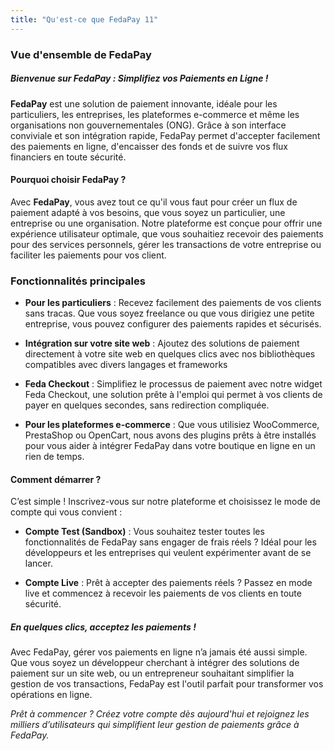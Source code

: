 ```yaml
---
title: "Qu'est-ce que FedaPay 11"
---
```


### Vue d'ensemble de FedaPay

##### **_Bienvenue sur FedaPay : Simplifiez vos Paiements en Ligne !_**

**FedaPay** est une solution de paiement innovante, idéale pour les particuliers, les entreprises, les plateformes e-commerce et même les organisations non gouvernementales (ONG). Grâce à son interface conviviale et son intégration rapide, FedaPay permet d'accepter facilement des paiements en ligne, d'encaisser des fonds et de suivre vos flux financiers en toute sécurité.

#### Pourquoi choisir FedaPay ?

Avec **FedaPay**, vous avez tout ce qu'il vous faut pour créer un flux de paiement adapté à vos besoins, que vous soyez un particulier, une entreprise ou une organisation. Notre plateforme est conçue pour offrir une expérience utilisateur optimale, que vous souhaitiez recevoir des paiements pour des services personnels, gérer les transactions de votre entreprise ou faciliter les paiements pour vos client.


### Fonctionnalités principales

- **Pour les particuliers** : Recevez facilement des paiements de vos clients sans tracas. Que vous soyez freelance ou que vous dirigiez une petite entreprise, vous pouvez configurer des paiements rapides et sécurisés.

- **Intégration sur votre site web** : Ajoutez des solutions de paiement directement à votre site web en quelques clics avec nos bibliothèques compatibles avec divers langages et frameworks

<CardGroup>

<Card title="Node.js" icon="github" href="https://github.com/fedapay/fedapay-node"  />
<Card title="PHP" href="https://github.com/fedapay/fedapay-php" />
<Card title="Angular" href="https://github.com/fedapay/fedapay-angular"/>
<Card title="Ruby" href="https://github.com/fedapay/fedapay-ruby" />
<Card title="React.js" href="https://github.com/fedapay/fedapay-reactjs"/>

</CardGroup>

- **Feda Checkout** : Simplifiez le processus de paiement avec notre widget Feda Checkout, une solution prête à l'emploi qui permet à vos clients de payer en quelques secondes, sans redirection compliquée.

- **Pour les plateformes e-commerce** : Que vous utilisiez WooCommerce, PrestaShop ou OpenCart, nous avons des plugins prêts à être installés pour vous aider à intégrer FedaPay dans votre boutique en ligne en un rien de temps.


#### Comment démarrer ?

C’est simple ! Inscrivez-vous sur notre plateforme et choisissez le mode de compte qui vous convient :

- **Compte Test (Sandbox)** : Vous souhaitez tester toutes les fonctionnalités de FedaPay sans engager de frais réels ? Idéal pour les développeurs et les entreprises qui veulent expérimenter avant de se lancer.


- **Compte Live** : Prêt à accepter des paiements réels ? Passez en mode live et commencez à recevoir les paiements de vos clients en toute sécurité.


##### **_En quelques clics, acceptez les paiements !_**

Avec FedaPay, gérer vos paiements en ligne n’a jamais été aussi simple. Que vous soyez un développeur cherchant à intégrer des solutions de paiement sur un site web, ou un entrepreneur souhaitant simplifier la gestion de vos transactions, FedaPay est l'outil parfait pour transformer vos opérations en ligne.

_Prêt à commencer ? Créez votre compte dès aujourd'hui et rejoignez les milliers d’utilisateurs qui simplifient leur gestion de paiements grâce à FedaPay._

